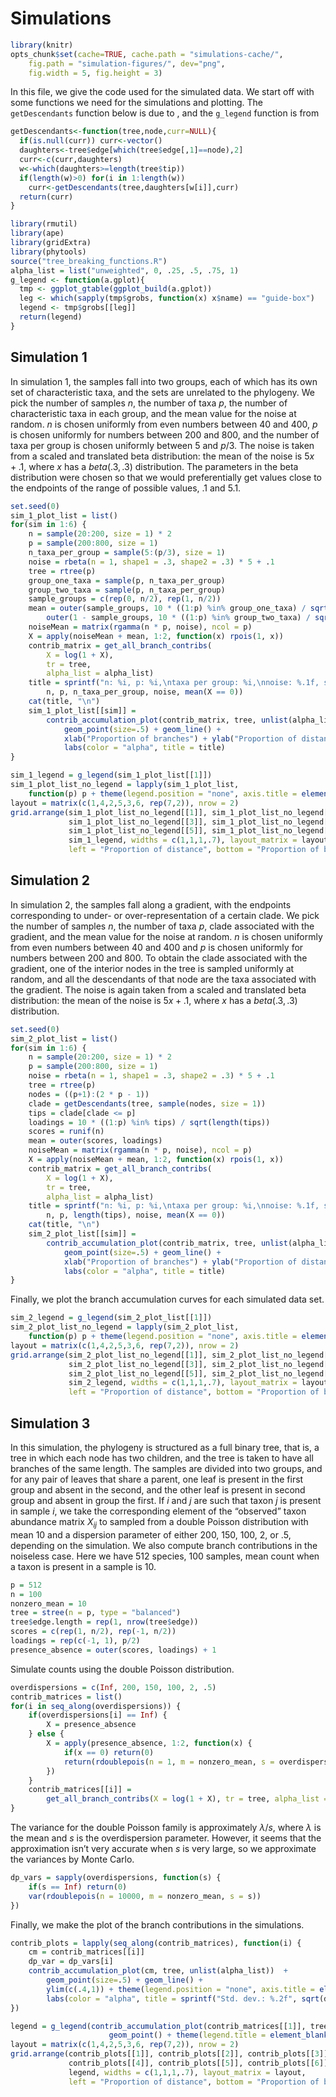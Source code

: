 # Simulations

```r
library(knitr)
opts_chunk$set(cache=TRUE, cache.path = "simulations-cache/",
    fig.path = "simulation-figures/", dev="png",
    fig.width = 5, fig.height = 3)
```

In this file, we give the code used for the simulated data.
We start off with some functions we need for the simulations and plotting.
The `getDescendants` function below is due to , and the `g_legend` function is from 

```r
getDescendants<-function(tree,node,curr=NULL){
  if(is.null(curr)) curr<-vector()
  daughters<-tree$edge[which(tree$edge[,1]==node),2]
  curr<-c(curr,daughters)
  w<-which(daughters>=length(tree$tip))
  if(length(w)>0) for(i in 1:length(w)) 
    curr<-getDescendants(tree,daughters[w[i]],curr)
  return(curr)
}

```

```r
library(rmutil)
library(ape)
library(gridExtra)
library(phytools)
source("tree_breaking_functions.R")
alpha_list = list("unweighted", 0, .25, .5, .75, 1)
g_legend <- function(a.gplot){
  tmp <- ggplot_gtable(ggplot_build(a.gplot))
  leg <- which(sapply(tmp$grobs, function(x) x$name) == "guide-box")
  legend <- tmp$grobs[[leg]]
  return(legend)
}
```

## Simulation 1


In simulation 1, the samples fall into two groups, each of which has its own set of characteristic taxa, and the sets are unrelated to the phylogeny.
We pick the number of samples $n$, the number of taxa $p$, the number of characteristic taxa in each group, and the mean value for the noise at random.
$n$ is chosen uniformly from even numbers between 40 and 400, $p$ is chosen uniformly for numbers between 200 and 800, and the number of taxa per group is chosen uniformly between 5 and $p/3$.
The noise is taken from a scaled and translated beta distribution: the mean of the noise is $5x + .1$, where $x$ has a $beta(.3,.3)$ distribution.
The parameters in the beta distribution were chosen so that we would preferentially get values close to the endpoints of the range of possible values, $.1$ and $5.1$.


```r
set.seed(0)
sim_1_plot_list = list()
for(sim in 1:6) {
    n = sample(20:200, size = 1) * 2
    p = sample(200:800, size = 1)
    n_taxa_per_group = sample(5:(p/3), size = 1)
    noise = rbeta(n = 1, shape1 = .3, shape2 = .3) * 5 + .1
    tree = rtree(p)
    group_one_taxa = sample(p, n_taxa_per_group)
    group_two_taxa = sample(p, n_taxa_per_group)
    sample_groups = c(rep(0, n/2), rep(1, n/2))
    mean = outer(sample_groups, 10 * ((1:p) %in% group_one_taxa) / sqrt(n_taxa_per_group)) +
        outer(1 - sample_groups, 10 * ((1:p) %in% group_two_taxa) / sqrt(n_taxa_per_group))
    noiseMean = matrix(rgamma(n * p, noise), ncol = p)
    X = apply(noiseMean + mean, 1:2, function(x) rpois(1, x))
    contrib_matrix = get_all_branch_contribs(
        X = log(1 + X),
        tr = tree,
        alpha_list = alpha_list)
    title = sprintf("n: %i, p: %i,\ntaxa per group: %i,\nnoise: %.1f, sparsity: %.2f",
        n, p, n_taxa_per_group, noise, mean(X == 0))
    cat(title, "\n")
    sim_1_plot_list[[sim]] =
        contrib_accumulation_plot(contrib_matrix, tree, unlist(alpha_list))  +
            geom_point(size=.5) + geom_line() +
            xlab("Proportion of branches") + ylab("Proportion of distance") +
            labs(color = "alpha", title = title)
}
```

```r
sim_1_legend = g_legend(sim_1_plot_list[[1]])
sim_1_plot_list_no_legend = lapply(sim_1_plot_list,
    function(p) p + theme(legend.position = "none", axis.title = element_blank(), plot.title = element_text(size = 8)))
layout = matrix(c(1,4,2,5,3,6, rep(7,2)), nrow = 2)
grid.arrange(sim_1_plot_list_no_legend[[1]], sim_1_plot_list_no_legend[[2]],
             sim_1_plot_list_no_legend[[3]], sim_1_plot_list_no_legend[[4]],
             sim_1_plot_list_no_legend[[5]], sim_1_plot_list_no_legend[[6]],
             sim_1_legend, widths = c(1,1,1,.7), layout_matrix = layout,
             left = "Proportion of distance", bottom = "Proportion of branches")
```

## Simulation 2

In simulation 2, the samples fall along a gradient, with the endpoints corresponding to under- or over-representation of a certain clade.
We pick the number of samples $n$, the number of taxa $p$, clade associated with the gradient, and the mean value for the noise at random.
$n$ is chosen uniformly from even numbers between 40 and 400 and $p$ is chosen uniformly for numbers between 200 and 800.
To obtain the clade associated with the gradient, one of the interior nodes in the tree is sampled uniformly at random, and all the descendants of that node are the taxa associated with the gradient.
The noise is again taken from a scaled and translated beta distribution: the mean of the noise is $5x + .1$, where $x$ has a $beta(.3,.3)$ distribution.

```r
set.seed(0)
sim_2_plot_list = list()
for(sim in 1:6) {
    n = sample(20:200, size = 1) * 2
    p = sample(200:800, size = 1)
    noise = rbeta(n = 1, shape1 = .3, shape2 = .3) * 5 + .1
    tree = rtree(p)
    nodes = ((p+1):(2 * p - 1))
    clade = getDescendants(tree, sample(nodes, size = 1))
    tips = clade[clade <= p]
    loadings = 10 * ((1:p) %in% tips) / sqrt(length(tips))
    scores = runif(n)
    mean = outer(scores, loadings)
    noiseMean = matrix(rgamma(n * p, noise), ncol = p)
    X = apply(noiseMean + mean, 1:2, function(x) rpois(1, x))
    contrib_matrix = get_all_branch_contribs(
        X = log(1 + X),
        tr = tree,
        alpha_list = alpha_list)
    title = sprintf("n: %i, p: %i,\ntaxa per group: %i,\nnoise: %.1f, sparsity: %.2f",
        n, p, length(tips), noise, mean(X == 0))
    cat(title, "\n")
    sim_2_plot_list[[sim]] =
        contrib_accumulation_plot(contrib_matrix, tree, unlist(alpha_list))  +
            geom_point(size=.5) + geom_line() +
            xlab("Proportion of branches") + ylab("Proportion of distance") +
            labs(color = "alpha", title = title)
}
```

Finally, we plot the branch accumulation curves for each simulated data set.

```r
sim_2_legend = g_legend(sim_2_plot_list[[1]])
sim_2_plot_list_no_legend = lapply(sim_2_plot_list,
    function(p) p + theme(legend.position = "none", axis.title = element_blank(), plot.title = element_text(size = 8)))
layout = matrix(c(1,4,2,5,3,6, rep(7,2)), nrow = 2)
grid.arrange(sim_2_plot_list_no_legend[[1]], sim_2_plot_list_no_legend[[2]],
             sim_2_plot_list_no_legend[[3]], sim_2_plot_list_no_legend[[4]],
             sim_2_plot_list_no_legend[[5]], sim_2_plot_list_no_legend[[6]],
             sim_2_legend, widths = c(1,1,1,.7), layout_matrix = layout,
             left = "Proportion of distance", bottom = "Proportion of branches")
```


## Simulation 3 


In this simulation, the phylogeny is structured as a full binary tree, that is, a tree in which each node has two children, and the tree is taken to have all branches of the same length.
The samples are divided into two groups, and for any pair of leaves that share a parent, one leaf is present in the first group and absent in the second, and the other leaf is present in second group and absent in group the first.
If $i$ and $j$ are such that taxon $j$ is present in sample $i$, we take the corresponding element of the "observed" taxon abundance matrix $X_{ij}$ to sampled from a double Poisson distribution with mean 10 and a dispersion parameter of either 200, 150, 100, 2, or .5, depending on the simulation.
We also compute branch contributions in the noiseless case.
Here we have 512 species, 100 samples, mean count when a taxon is present in a sample is 10.

```r
p = 512
n = 100
nonzero_mean = 10
tree = stree(n = p, type = "balanced")
tree$edge.length = rep(1, nrow(tree$edge))
scores = c(rep(1, n/2), rep(-1, n/2))
loadings = rep(c(-1, 1), p/2)
presence_absence = outer(scores, loadings) + 1
```

Simulate counts using the double Poisson distribution.
```r
overdispersions = c(Inf, 200, 150, 100, 2, .5)
contrib_matrices = list()
for(i in seq_along(overdispersions)) {
    if(overdispersions[i] == Inf) {
        X = presence_absence
    } else {
        X = apply(presence_absence, 1:2, function(x) {
            if(x == 0) return(0)
            return(rdoublepois(n = 1, m = nonzero_mean, s = overdispersions[i]))
        })
    }
    contrib_matrices[[i]] =
        get_all_branch_contribs(X = log(1 + X), tr = tree, alpha_list = alpha_list)
}
```

The variance for the double Poisson family is approximately $\lambda / s$, where $\lambda$ is the mean and $s$ is the overdispersion parameter.
However, it seems that the approximation isn't very accurate when $s$ is very large, so we approximate the variances by Monte Carlo.
```r
dp_vars = sapply(overdispersions, function(s) {
    if(s == Inf) return(0)
    var(rdoublepois(n = 10000, m = nonzero_mean, s = s))
})
```


Finally, we make the plot of the branch contributions in the simulations.

```r
contrib_plots = lapply(seq_along(contrib_matrices), function(i) {
    cm = contrib_matrices[[i]]
    dp_var = dp_vars[i]
    contrib_accumulation_plot(cm, tree, unlist(alpha_list))  +
        geom_point(size=.5) + geom_line() +
        ylim(c(.4,1)) + theme(legend.position = "none", axis.title = element_blank(), plot.title = element_text(size = 10)) +
        labs(color = "alpha", title = sprintf("Std. dev.: %.2f", sqrt(dp_var)))
})

legend = g_legend(contrib_accumulation_plot(contrib_matrices[[1]], tree, unlist(alpha_list)) +
                      geom_point() + theme(legend.title = element_blank()))
layout = matrix(c(1,4,2,5,3,6, rep(7,2)), nrow = 2)
grid.arrange(contrib_plots[[1]], contrib_plots[[2]], contrib_plots[[3]],
             contrib_plots[[4]], contrib_plots[[5]], contrib_plots[[6]],
             legend, widths = c(1,1,1,.7), layout_matrix = layout,
             left = "Proportion of distance", bottom = "Proportion of branches")
```

